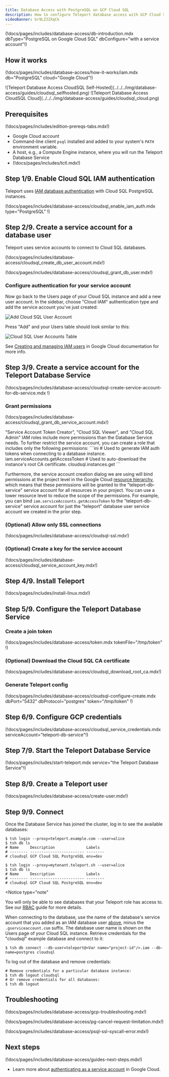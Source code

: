 ```yaml
---
title: Database Access with PostgreSQL on GCP Cloud SQL
description: How to configure Teleport database access with GCP Cloud SQL PostgreSQL.
videoBanner: br9LZ3ZXqCk
---
```


(!docs/pages/includes/database-access/db-introduction.mdx dbType="PostgreSQL on Google Cloud SQL" dbConfigure="with a service account"!)

## How it works

(!docs/pages/includes/database-access/how-it-works/iam.mdx db="PostgreSQL" cloud="Google Cloud"!)

<Tabs>
<TabItem label="Self-Hosted">
![Teleport Database Access CloudSQL Self-Hosted](../../../img/database-access/guides/cloudsql_selfhosted.png)
</TabItem>
<TabItem label="Teleport Enterprise Cloud">
![Teleport Database Access CloudSQL Cloud](../../../img/database-access/guides/cloudsql_cloud.png)
</TabItem>

</Tabs>

## Prerequisites

(!docs/pages/includes/edition-prereqs-tabs.mdx!)

- Google Cloud account
- Command-line client `psql` installed and added to your system's `PATH` environment variable.
- A host, e.g., a Compute Engine instance, where you will run the Teleport Database
  Service
- (!docs/pages/includes/tctl.mdx!)

## Step 1/9. Enable Cloud SQL IAM authentication

Teleport uses [IAM database authentication](https://cloud.google.com/sql/docs/postgres/authentication)
with Cloud SQL PostgreSQL instances.

(!docs/pages/includes/database-access/cloudsql_enable_iam_auth.mdx type="PostgreSQL" !)

## Step 2/9. Create a service account for a database user

Teleport uses service accounts to connect to Cloud SQL databases.

(!docs/pages/includes/database-access/cloudsql_create_db_user_account.mdx!)

(!docs/pages/includes/database-access/cloudsql_grant_db_user.mdx!)

### Configure authentication for your service account

Now go back to the Users page of your Cloud SQL instance and add a new user
account. In the sidebar, choose "Cloud IAM" authentication type and add the
service account you've just created:

![Add Cloud SQL User Account](../../../img/database-access/guides/cloudsql/add-user-account@2x.png)

Press "Add" and your Users table should look similar to this:

![Cloud SQL User Accounts Table](../../../img/database-access/guides/cloudsql/user-accounts@2x.png)

See [Creating and managing IAM users](https://cloud.google.com/sql/docs/postgres/create-manage-iam-users)
in Google Cloud documentation for more info.

## Step 3/9. Create a service account for the Teleport Database Service

(!docs/pages/includes/database-access/cloudsql-create-service-account-for-db-service.mdx !)

### Grant permissions

(!docs/pages/includes/database-access/cloudsql_grant_db_service_account.mdx!)

<Admonition type="note" title="Service account permissions">
  "Service Account Token Creator", "Cloud SQL Viewer", and "Cloud SQL Admin"
  IAM roles include more permissions than the Database Service needs. To further
  restrict the service account, you can create a role that includes only the
  following permissions:
  ```ini
  # Used to generate IAM auth tokens when connecting to a database instance.
  iam.serviceAccounts.getAccessToken
  # Used to auto-download the instance's root CA certificate.
  cloudsql.instances.get
  ```
  
  Furthermore, the service account creation dialog we are using will bind
  permissions at the project level in the Google Cloud
  [resource hierarchy](https://cloud.google.com/iam/docs/policies#inheritance),
  which means that these permissions will be granted to the
  "teleport-db-service" service account for all resources in your project.
  You can use a lower resource level to reduce the scope of the permissions.
  For example, you can bind `iam.serviceAccounts.getAccessToken` to
  the "teleport-db-service" service account for just the "teleport" database
  user service account we created in the prior step.
</Admonition>

### (Optional) Allow only SSL connections

(!docs/pages/includes/database-access/cloudsql-ssl.mdx!)

### (Optional) Create a key for the service account

(!docs/pages/includes/database-access/cloudsql_service_account_key.mdx!)

## Step 4/9. Install Teleport

(!docs/pages/includes/install-linux.mdx!)

## Step 5/9. Configure the Teleport Database Service

### Create a join token

(!docs/pages/includes/database-access/token.mdx tokenFile="/tmp/token" !)

### (Optional) Download the Cloud SQL CA certificate

(!docs/pages/includes/database-access/cloudsql_download_root_ca.mdx!)

### Generate Teleport config

(!docs/pages/includes/database-access/cloudsql-configure-create.mdx dbPort="5432" dbProtocol="postgres" token="/tmp/token" !)

## Step 6/9. Configure GCP credentials

(!docs/pages/includes/database-access/cloudsql_service_credentials.mdx serviceAccount="teleport-db-service"!)

## Step 7/9. Start the Teleport Database Service

(!docs/pages/includes/start-teleport.mdx service="the Teleport Database Service"!)

## Step 8/9. Create a Teleport user

(!docs/pages/includes/database-access/create-user.mdx!)

## Step 9/9. Connect

Once the Database Service has joined the cluster, log in to see the available
databases:

<Tabs>
<TabItem label="Self-Hosted">

```code
$ tsh login --proxy=teleport.example.com --user=alice
$ tsh db ls
# Name     Description              Labels
# -------- ------------------------ --------
# cloudsql GCP Cloud SQL PostgreSQL env=dev
```

</TabItem>
<TabItem label="Teleport Enterprise Cloud">

```code
$ tsh login --proxy=mytenant.teleport.sh --user=alice
$ tsh db ls
# Name     Description              Labels
# -------- ------------------------ --------
# cloudsql GCP Cloud SQL PostgreSQL env=dev
```

</TabItem>

</Tabs>

<Notice
  type="note"
>
You will only be able to see databases that your Teleport role has
access to. See our [RBAC](../rbac.mdx) guide for more details.
</Notice>

When connecting to the database, use the name of the database's service account
that you added as an IAM database user
[above](#step-29-create-a-service-account-for-a-database-user),
minus the `.gserviceaccount.com` suffix. The database user name is shown on
the Users page of your Cloud SQL instance.
Retrieve credentials for the "cloudsql" example database and connect to it:

```code
$ tsh db connect --db-user=teleport@<Var name="project-id"/>.iam --db-name=postgres cloudsql
```

To log out of the database and remove credentials:

```code
# Remove credentials for a particular database instance:
$ tsh db logout cloudsql
# Or remove credentials for all databases:
$ tsh db logout
```

## Troubleshooting

(!docs/pages/includes/database-access/gcp-troubleshooting.mdx!)

(!docs/pages/includes/database-access/pg-cancel-request-limitation.mdx!)

(!docs/pages/includes/database-access/psql-ssl-syscall-error.mdx!)

## Next steps

(!docs/pages/includes/database-access/guides-next-steps.mdx!)

- Learn more about [authenticating as a service
  account](https://cloud.google.com/docs/authentication#service-accounts) in
  Google Cloud.
